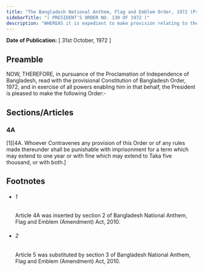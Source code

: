 ```yaml
---
title: "The Bangladesh National Anthem, Flag and Emblem Order, 1972 (President's Order)"
sidebarTitle: "( PRESIDENT'S ORDER NO. 130 OF 1972 )"
description: "WHEREAS it is expedient to make provision relating to the National Anthem, National Flag and National Emblem and for matters ancillary thereto;"
---
```


**Date of Publication:** [ 31st October, 1972 ]

## Preamble

NOW, THEREFORE, in pursuance of the Proclamation of Independence of Bangladesh, read with the provisional Constitution of Bangladesh Order, 1972, and in exercise of all powers enabling him in that behalf, the President is pleased to make the following Order:-

## Sections/Articles

### 4A

[1][4A. Whoever Contravenes any provision of this Order or of any rules made thereunder shall be punishable with imprisonment for a term which may extend to one year or with fine which may extend to Taka five thousand, or with both.]

## Footnotes

- ###### 1

  Article 4A was inserted by section 2 of Bangladesh National Anthem, Flag and Emblem (Amendment) Act, 2010.

- ###### 2

  Article 5 was substituted by section 3 of Bangladesh National Anthem, Flag and Emblem (Amendment) Act, 2010.
